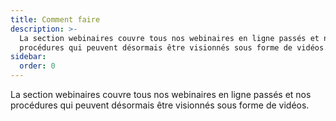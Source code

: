 ```yaml
---
title: Comment faire
description: >-
  La section webinaires couvre tous nos webinaires en ligne passés et nos
  procédures qui peuvent désormais être visionnés sous forme de vidéos.
sidebar:
  order: 0
---
```


La section webinaires couvre tous nos webinaires en ligne passés et nos procédures qui peuvent désormais être visionnés sous forme de vidéos.

<CloudinaryImage width="700" height="525" resize="scale" quality="best" alt="À venir" src="academy/webinars" errorImage="noimage_opaque_nyrtl0.png" />

